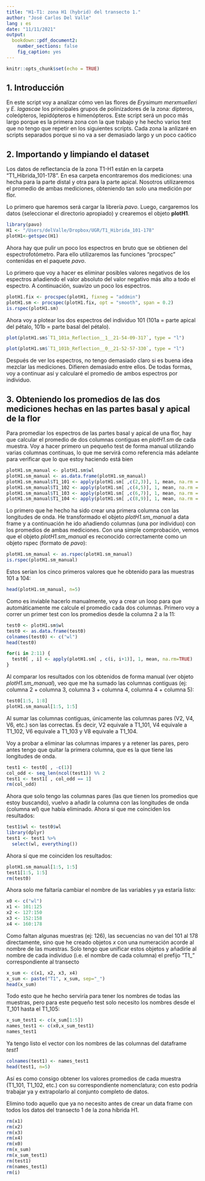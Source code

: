 ```yaml
---
title: "H1-T1: zona H1 (hybrid) del transecto 1."
author: "José Carlos Del Valle"
lang : es
date: "11/11/2021"
output: 
  bookdown::pdf_document2:
    number_sections: false
    fig_caption: yes
---
```


```r
knitr::opts_chunk$set(echo = TRUE)
```

## 1. Introducción

En este script voy a analizar cómo ven las flores de *Erysimum merxmuelleri* y *E. lagascae* los principales grupos de polinizadores de la zona: dípteros, coleópteros, lepidópteros e himenópteros.
Este script será un poco más largo porque es la primera zona con la que trabajo y he hecho varios test que no tengo que repetir en los siguientes scripts. Cada zona la anlizaré en scripts separados porque si no va a ser demasiado largo y un poco caótico



## 2. Importando y limpiando el dataset
Los datos de reflectancia de la zona T1-H1 están en la carpeta "T1_Hibrida_101-178". En esa carpeta encontraremos dos mediciones: una hecha para la parte distal y otra para la parte apical. Nosotros utilizaremos el promedio de ambas mediciones, obteniendo tan solo una medición por flor.

Lo primero que haremos será cargar la librería *pavo*. Luego, cargaremos los datos (seleccionar el directorio apropiado) y crearemos el objeto **plotH1**.

```r
library(pavo)
H1 <- "/Users/delValle/Dropbox/UGR/T1_Hibrida_101-178" 
plotH1<-getspec(H1)
```

Ahora hay que pulir un poco los espectros en bruto que se obtienen del espectrofotómetro. Para ello utilizaremos las funciones "procspec" contenidas en el paquete *pavo*.

Lo primero que voy a hacer es eliminar posibles valores negativos de los espectros añadiendo el valor absoluto del valor negativo más alto a todo el espectro. A continuación, suavizo un poco los espectros.

```r
plotH1.fix <- procspec(plotH1, fixneg = "addmin") 
plotH1.sm <- procspec(plotH1.fix, opt = "smooth", span = 0.2)
is.rspec(plotH1.sm)
```

Ahora voy a plotear los dos espectros del individuo 101 (101a = parte apical del pétalo, 101b = parte basal del pétalo). 

```r
plot(plotH1.sm$`T1_101a_Reflection__1__21-54-09-317`, type = "l")
```

```r
plot(plotH1.sm$`T1_101b_Reflection__0__21-52-57-330`, type = "l")
```

Después de ver los espectros, no tengo demasiado claro si es buena idea mezclar las mediciones. Difieren demasiado entre ellos. De todas formas, voy a continuar así y calcularé el promedio de ambos espectros por individuo.


## 3. Obteniendo los promedios de las dos mediciones hechas en las partes basal y apical de la flor

Para promediar los espectros de las partes basal y apical de una flor, hay que calcular el promedio de dos columnas contiguas en *plotH1.sm* de cada muestra. Voy a hacer primero un pequeño test de forma manual utilizando varias columnas continuas, lo que me servirá como referencia más adelante para verificar que lo que estoy haciendo está bien

```r
plotH1.sm_manual <- plotH1.sm$wl
plotH1.sm_manual <- as.data.frame(plotH1.sm_manual)
plotH1.sm_manual$T1_101 <- apply(plotH1.sm[ ,c(2,3)], 1, mean, na.rm = TRUE)
plotH1.sm_manual$T1_102 <- apply(plotH1.sm[ ,c(4,5)], 1, mean, na.rm = TRUE)  
plotH1.sm_manual$T1_103 <- apply(plotH1.sm[ ,c(6,7)], 1, mean, na.rm = TRUE)  
plotH1.sm_manual$T1_104 <- apply(plotH1.sm[ ,c(8,9)], 1, mean, na.rm = TRUE)  
```

Lo primero que he hecho ha sido crear una primera columna con las longitudes de onda. He transformado el objeto *plotH1.sm_manual* a data frame y a continuación he ido añadiendo columnas (una por individuo) con los promedios de ambas mediciones. Con una simple comprobación, vemos que el objeto *plotH1.sm_manual* es reconocido correctamente como un objeto rspec (formato de *pavo*):

```r
plotH1.sm_manual <- as.rspec(plotH1.sm_manual)
is.rspec(plotH1.sm_manual)
```

Estos serían los cinco primeros valores que he obtenido para las muestras 101 a 104:
```r
head(plotH1.sm_manual, n=5)
```

Como es inviable hacerlo manualmente, voy a crear un loop para que automáticamente me calcule el promedio cada dos columnas. Primero voy a correr un primer test con los promedios desde la columna 2 a la 11: 

```r
test0 <- plotH1.sm$wl
test0 <- as.data.frame(test0)
colnames(test0) <- c("wl")
head(test0)
```

```r
for(i in 2:11) {       
  test0[ , i] <- apply(plotH1.sm[ , c(i, i+1)], 1, mean, na.rm=TRUE)
}
```

Al comparar los resultados con los obtenidos de forma manual (ver objeto *plotH1.sm_manual*), veo que me ha sumado las columnas contiguas (ej: columna 2 + columna 3, columna 3 + columna 4, columna 4  + columna 5):

```r
test0[1:5, 1:8]
plotH1.sm_manual[1:5, 1:5]
```

Al sumar las columnas contiguas, únicamente las columnas pares (V2, V4, V6, etc.) son las correctas. Es decir, V2 equivale a T1_101, V4 equivale a T1_102, V6 equivale a T1_103 y V8 equivale a T1_104. 

Voy a probar a eliminar las columnas impares y a retener las pares, pero antes tengo que quitar la primera columna, que es la que tiene las longitudes de onda.

```r
test1 <- test0[ , -c(1)]
col_odd <- seq_len(ncol(test1)) %% 2  
test1 <- test1[ , col_odd == 1]
rm(col_odd)
```

Ahora que solo tengo las columnas pares (las que tienen los promedios que estoy buscando), vuelvo a añadir la columna con las longitudes de onda (columna *wl*) que había eliminado. Ahora sí que me coinciden los resultados:
```r
test1$wl <- test0$wl
library(dplyr)
test1 <- test1 %>%
  select(wl, everything())
```

Ahora sí que me coinciden los resultados:
```r
plotH1.sm_manual[1:5, 1:5]
test1[1:5, 1:5]
rm(test0)
```

Ahora solo me faltaría cambiar el nombre de las variables y ya estaría listo:
```r
x0 <- c("wl")
x1 <- 101:125
x2 <- 127:150
x3 <- 152:158
x4 <- 160:178
```

Como faltan algunas muestras (ej: 126), las secuencias no van del 101 al 178 directamente, sino que he creado objetos *x* con una numeración acorde al nombre de las muestras. Solo tengo que unificar estos objetos y añadirle al nombre de cada individuo (i.e. el nombre de cada columna) el prefijo "T1_" correspondiente al transecto
```r
x_sum <- c(x1, x2, x3, x4)
x_sum <- paste("T1", x_sum, sep="_") 
head(x_sum)
```

Todo esto que he hecho serviría para tener los nombres de todas las muestras, pero para este pequeño test solo necesito los nombres desde el T_101 hasta el T1_105:
```r
x_sum_test1 <- c(x_sum[1:5])
names_test1 <- c(x0,x_sum_test1)
names_test1
```

Ya tengo listo el vector con los nombres de las columnas del dataframe *test1*
```r
colnames(test1) <- names_test1
head(test1, n=5)
```

Así es como consigo obtener los valores promedios de cada muestra (T1_101, T1_102, etc.) con su correspondiente nomenclatura; con esto podría trabajar ya y extrapolarlo al conjunto completo de datos.

Elimino todo aquello que ya no necesito antes de crear un data frame con todos los datos del transecto 1 de la zona híbrida H1.
```r
rm(x1)
rm(x2)
rm(x3)
rm(x4)
rm(x0)
rm(x_sum)
rm(x_sum_test1)
rm(test1)
rm(names_test1)
rm(i)
```















